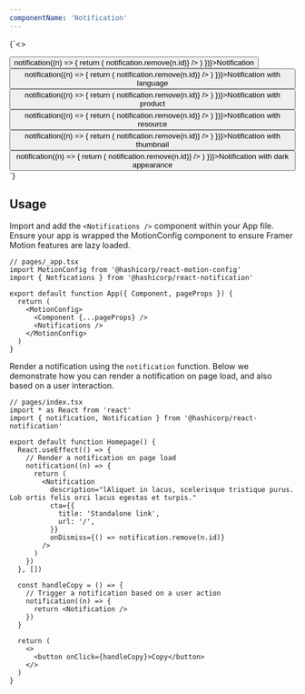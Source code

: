 ```yaml
---
componentName: 'Notification'
---
```


<LiveComponent collapsed>{`<>
<div style={{ display: 'grid', gridTemplateColumns: 'repeat(3, 1fr)', gap: 32}}>
<button onClick={() => notification((n) => {
  return (
    <Notification
      description="lAliquet in lacus, scelerisque tristique purus. Lob ortis felis orci lacus egestas et turpis."
      cta={{
        title: 'Standalone link',
        url: '/'
      }}
      onDismiss={() => notification.remove(n.id)}
    />
  )
})}>Notification</button>
<button onClick={() => notification((n) => {
  return (
    <NotificationWithLanguage
      language="jp"
      description="lAliquet in lacus, scelerisque tristique purus. Lob ortis felis orci lacus egestas et turpis."
      cta={{
        title: 'Standalone link',
        url: '/'
      }}
      onDismiss={() => notification.remove(n.id)}
    />
  )
})}>Notification with language</button>
<button onClick={() => notification((n) => {
  return (
    <NotificationWithProduct
      product="waypoint"
      description="lAliquet in lacus, scelerisque tristique purus. Lob ortis felis orci lacus egestas et turpis."
      cta={{
        title: 'Standalone link',
        url: '/'
      }}
      onDismiss={() => notification.remove(n.id)}
    />
  )
})}>Notification with product</button>
<button onClick={() => notification((n) => {
  return (
    <NotificationWithResource
      type="webinar"
      description="lAliquet in lacus, scelerisque tristique purus. Lob ortis felis orci lacus egestas et turpis."
      cta={{
        title: 'Standalone link',
        url: '/'
      }}
      onDismiss={() => notification.remove(n.id)}
    />
  )
})}>Notification with resource</button>
<button onClick={() => notification((n) => {
  return (
    <NotificationWithThumbnail
      thumbnail={{
        src: 'https://www.datocms-assets.com/2885/1651495958-infrastructure.png',
        alt: 'Notfication thumbnail'
      }}
      description="lAliquet in lacus, scelerisque tristique purus. Lob ortis felis orci lacus egestas et turpis."
      cta={{
        title: 'Standalone link',
        url: '/'
      }}
      onDismiss={() => notification.remove(n.id)}
    />
  )
})}>Notification with thumbnail</button>
<button onClick={() => notification((n) => {
  return (
    <Notification
      appearance='dark'
      description="lAliquet in lacus, scelerisque tristique purus. Lob ortis felis orci lacus egestas et turpis."
      cta={{
        title: 'Standalone link',
        url: '/'
      }}
      onDismiss={() => notification.remove(n.id)}
    />
  )
})}>Notification with dark appearance</button>
</div>
<Notifications />
</>`}</LiveComponent>

<PropsTable props={componentProps} />

## Usage

Import and add the `<Notifications />` component within your App file. Ensure your app is wrapped the MotionConfig component to ensure Framer Motion features are lazy loaded.

```tsx
// pages/_app.tsx
import MotionConfig from '@hashicorp/react-motion-config'
import { Notfications } from '@hashicorp/react-notification'

export default function App({ Component, pageProps }) {
  return (
    <MotionConfig>
      <Component {...pageProps} />
      <Notifications />
    </MotionConfig>
  )
}
```

Render a notification using the `notification` function. Below we demonstrate how you can render a notification on page load, and also based on a user interaction.

```tsx
// pages/index.tsx
import * as React from 'react'
import { notification, Notification } from '@hashicorp/react-notification'

export default function Homepage() {
  React.useEffect(() => {
    // Render a notification on page load
    notification((n) => {
      return (
        <Notification
          description="lAliquet in lacus, scelerisque tristique purus. Lob ortis felis orci lacus egestas et turpis."
          cta={{
            title: 'Standalone link',
            url: '/',
          }}
          onDismiss={() => notification.remove(n.id)}
        />
      )
    })
  }, [])

  const handleCopy = () => {
    // Trigger a notification based on a user action
    notification((n) => {
      return <Notification />
    })
  }

  return (
    <>
      <button onClick={handleCopy}>Copy</button>
    </>
  )
}
```

<!-- ## Notfication examples

### With language

<LiveComponent>{`
<NotificationWithLanguage
  language="en"
  description="lAliquet in lacus, scelerisque tristique purus. Lob ortis felis orci lacus egestas et turpis."
  cta={{
    title: 'Standalone link',
    url: '/'
  }}
  onDismiss={() => {}}
/>
`}</LiveComponent>

### With product

<LiveComponent>{`
<NotificationWithProduct
  product="vault"
  description="lAliquet in lacus, scelerisque tristique purus. Lob ortis felis orci lacus egestas et turpis."
  cta={{
    title: 'Standalone link',
    url: '/'
  }}
  onDismiss={() => {}}
/>
`}</LiveComponent>

### With resource

<LiveComponent>{`
<NotificationWithResource
  type="webinar"
  description="lAliquet in lacus, scelerisque tristique purus. Lob ortis felis orci lacus egestas et turpis."
  cta={{
    title: 'Standalone link',
    url: '/'
  }}
  onDismiss={() => {}}
/>
`}</LiveComponent>

### With thumbnail

<LiveComponent>{`
<NotificationWithThumbnail
  thumbnail={{
    src: 'https://www.datocms-assets.com/2885/1651495958-infrastructure.png',
    alt: 'HashiCorp Infrastructure'
  }}
  description="lAliquet in lacus, scelerisque tristique purus. Lob ortis felis orci lacus egestas et turpis."
  cta={{
    title: 'Standalone link',
    url: '/'
  }}
  onDismiss={() => {}}
/>
`}</LiveComponent>

### With actions

<LiveComponent>{`
<NotificationWithActions
  heading="Notification heading"
  description="lAliquet in lacus, scelerisque tristique purus. Lob ortis felis orci lacus egestas et turpis."
  actions={[
    {
      title: 'Primary action',
      onClick: () => {}
    },
    {
      title: 'Secondary action',
      onClick: () => {}
    },
  ]}
  onDismiss={() => {}}
/>
`}</LiveComponent> -->

